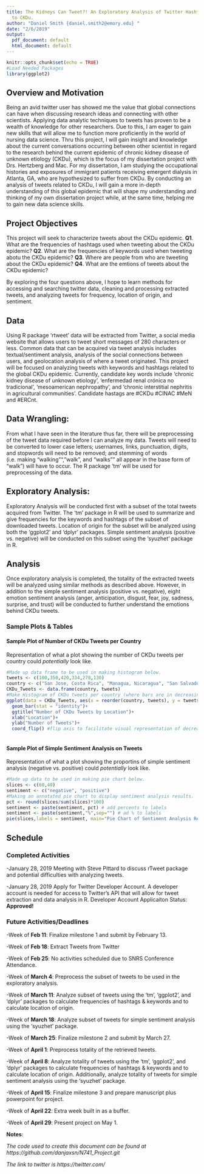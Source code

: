 ```yaml
---
title: The Kidneys Can Tweet?! An Exploratory Analysis of Twitter Hashtags Related
  to CKDu.
author: "Daniel Smith {daniel.smith2@emory.edu} "
date: "2/6/2019"
output:
  pdf_document: default
  html_document: default
---
```


```r
knitr::opts_chunk$set(echo = TRUE)
#Load Needed Packages
library(ggplot2)
```
## Overview and Motivation

Being an avid twitter user has showed me the value that global connections can have when discussing research ideas and connecting with other scientists. Applying data analytic techniques to tweets has proven to be a wealth of knowledge for other researchers.  Due to this, I am eager to gain new skills that will allow me to function more proficiently in the world of nursing data science. Thru this project, I will gain insight and knowledge about the current conversations occurring between other scientist in regard to the research behind the current epidemic of chronic kidney disease of unknown etiology (CKDu), which is the focus of my dissertation project with Drs. Hertzberg and Mac. For my dissertation, I am studying the occupational histories and exposures of immigrant patients receiving emergent dialysis in Atlanta, GA, who are hypothesized to suffer from CKDu. By conducting an analysis of tweets related to CKDu, I will gain a more in-depth understanding of this global epidemic that will shape my understanding and thinking of my own dissertation project while, at the same time, helping me to gain new data science skills.


## Project Objectives

This project will seek to characterize tweets about the CKDu epidemic. 
__Q1__. What are the frequencies of hashtags used when tweeting about the CKDu epidemic?
__Q2__. What are the frequencies of keywords used when tweeting abotu the CKDu epidemic?
__Q3__. Where are people from who are tweeting about the CKDu epidemic?
__Q4__. What are the emtions of tweets about the CKDu epidemic? 

By exploring the four questions above, I hope to learn methods for accessing and searching twitter data, cleaning and processing extracted tweets, and analyzing tweets for frequency, location of origin, and sentiment. 

## Data

Using R package 'rtweet' data will be extracted from Twitter, a social media website that allows users to tweet short messages of 280 characters or less. Common data that can be acquired via tweet analysis includes textual/sentiment analysis, analysis of the social connections between users, and geolocation analysis of where a tweet originated. This project will be focused on analyzing tweets with keywords and hashtags related to the global CKDu epidemic. Currently, candidate key words include 'chronic kidney disease of unknown etiology', 'enfermedad renal crónica no tradicional', 'mesoamerican nephropathy', and 'chronic interstitial nephritis in agricultural communities'. Candidate hastags are #CKDu #CINAC #MeN and #ERCnt. 

## Data Wrangling: 

From what I have seen in the literature thus far, there will be preprocessing of the tweet data required before I can analyze my data. Tweets will need to be converted to lower case letters; usernames, links, punctuation, digits, and stopwords will need to be removed; and stemming of words (i.e. making "walking"", "walk", and "walks"" all appear in the base form of "walk") will have to occur. The R package 'tm' will be used for preprocessing of the data.


## Exploratory Analysis:

Exploratory Analysis will be conducted first with a subset of the total tweets acquired from Twitter. The ‘tm’ package in R will be used to summarize and give frequencies for the keywords and hashtags of the subset of downloaded tweets. Location of origin for the subset will be analyzed using both the ‘ggplot2’ and ‘dplyr’ packages. Simple sentiment analysis (positive vs. negative) will be conducted on this subset using the ‘syuzhet’ package in R.

## Analysis

Once exploratory analysis is completed, the totality of the extracted tweets will be analyzed using similar methods as described above. However, in addition to the simple sentiment analysis (positive vs. negative), eight emotion sentiment analysis (anger, anticipation, disgust, fear, joy, sadness, surprise, and trust) will be conducted to further understand the emotions behind CKDu tweets. 


### Sample Plots & Tables

#### Sample Plot of Number of CKDu Tweets per Country

Representation of what a plot showing the number of CKDu tweets per country could _potentially_ look like.
```r
#Made up data frame to be used in making histogram below. 
tweets <- c(100,350,420,334,278,130)
country <- c("San Jose, Costa Rica", "Managua, Nicaragua", "San Salvador, El Salvador", "Mexico City, Mexico", "Guatemala City, Guatemala", "Moultrie, USA")
CKDu_Tweets <- data.frame(country, tweets)
#Make Histogram of CKDu tweets per country (where bars are in decreasing order)
ggplot(data = CKDu_Tweets, aes(x = reorder(country, tweets), y = tweets))+ 
  geom_bar(stat = "identity")+
  ggtitle("Number of CKDu Tweets by Location")+ 
  xlab("Location")+
  ylab("Number of Tweets")+
  coord_flip() #flip axis to facilitate visual representation of decreasing number of tweets. 
 
```
\pagebreak

#### Sample Plot of Simple Sentiment Analysis on Tweets

Representation of what a plot showing the proportins of simple sentiment analysis (negative vs. positive) could _potentially_ look like. 

```r
#Made up data to be used in making pie chart below. 
slices <- c(60,40)
sentiment <- c("negative", "positive")
#Making an annotated pie chart to display sentiment analysis results. 
pct <- round(slices/sum(slices)*100)
sentiment <- paste(sentiment, pct) # add percents to labels
sentiment <- paste(sentiment,"%",sep="") # ad % to labels
pie(slices,labels = sentiment, main="Pie Chart of Sentiment Analysis Results")
```

## Schedule

### Completed Activities

-January 28, 2019 Meeting with Steve Pittard to discuss rTweet package and potential difficulties with analyzing tweets. 

-January 28, 2019 Apply for Twitter Developer Account. A developer account is needed for access to Twitter's API that will allow for tweet extraction and data analysis in R. Developer Account Applicaiton Status: __Approved!__

### Future Activities/Deadlines

-Week of __Feb 11__: Finalize milestone 1 and submit by February 13.

-Week of __Feb 18__: Extract Tweets from Twitter 

-Week of __Feb 25__: No activities scheduled due to SNRS Conference Attendance. 

-Week of __March 4__: Preprocess the subset of tweets to be used in the exploratory analysis. 

-Week of __March 11__: Analyze subset of tweets using the 'tm', 'ggplot2', and 'dplyr' packages to calculate frequencies of hashtags & keywords and to calculate location of origin.

-Week of __March 18__: Analyze subset of tweets for simple sentiment analysis using the ‘syuzhet’ package.

-Week of __March 25__: Finalize milestone 2 and submit by March 27. 

-Week of __April 1__: Preprocess totality of the retrieved tweets.

-Week of __April 8__: Analyze totality of tweets using the 'tm', 'ggplot2', and 'dplyr' packages to calculate frequencies of hashtags & keywords and to calculate location of origin. Additionally, analyze totality of tweets for simple sentiment analysis using the ‘syuzhet’ package.

-Week of __April 15__: Finalize milestone 3 and prepare manuscript plus powerpoint for project.  

-Week of __April 22__: Extra week built in as a buffer. 

-Week of __April 29__: Present project on May 1.

\vspace{22pt}

__Notes__:

_The code used to create this document can be found at https://github.com/danjaxsn/N741_Project.git _

_The link to twitter is https://twitter.com/ _


